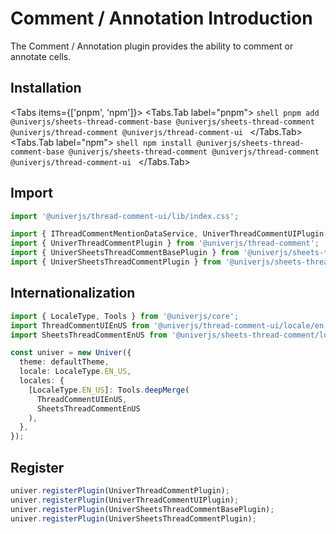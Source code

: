
# Comment / Annotation Introduction

The Comment / Annotation plugin provides the ability to comment or annotate cells.

## Installation

<Tabs items={['pnpm', 'npm']}>
  <Tabs.Tab label="pnpm">
    ```shell
    pnpm add @univerjs/sheets-thread-comment-base @univerjs/sheets-thread-comment @univerjs/thread-comment @univerjs/thread-comment-ui
    ```
  </Tabs.Tab>
  <Tabs.Tab label="npm">
    ```shell
    npm install @univerjs/sheets-thread-comment-base @univerjs/sheets-thread-comment @univerjs/thread-comment @univerjs/thread-comment-ui
    ```
  </Tabs.Tab>
</Tabs>

## Import

```typescript
import '@univerjs/thread-comment-ui/lib/index.css';

import { IThreadCommentMentionDataService, UniverThreadCommentUIPlugin } from '@univerjs/thread-comment-ui';
import { UniverThreadCommentPlugin } from '@univerjs/thread-comment';
import { UniverSheetsThreadCommentBasePlugin } from '@univerjs/sheets-thread-comment-base';
import { UniverSheetsThreadCommentPlugin } from '@univerjs/sheets-thread-comment';
```

## Internationalization

```typescript
import { LocaleType, Tools } from '@univerjs/core';
import ThreadCommentUIEnUS from '@univerjs/thread-comment-ui/locale/en-US';
import SheetsThreadCommentEnUS from '@univerjs/sheets-thread-comment/locale/en-US';

const univer = new Univer({
  theme: defaultTheme,
  locale: LocaleType.EN_US,
  locales: {
    [LocaleType.EN_US]: Tools.deepMerge(
      ThreadCommentUIEnUS,
      SheetsThreadCommentEnUS
    ),
  },
});
```

## Register

```typescript
univer.registerPlugin(UniverThreadCommentPlugin);
univer.registerPlugin(UniverThreadCommentUIPlugin);
univer.registerPlugin(UniverSheetsThreadCommentBasePlugin);
univer.registerPlugin(UniverSheetsThreadCommentPlugin);
```
